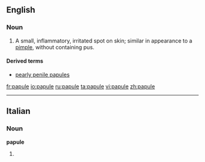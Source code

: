 ==English==

===Noun===
{{en-noun}}

# A small, inflammatory, irritated spot on skin; similar in appearance to a [[pimple]], without containing pus.

====Derived terms====
* [[pearly penile papules]]

[[fr:papule]]
[[io:papule]]
[[ru:papule]]
[[ta:papule]]
[[vi:papule]]
[[zh:papule]]

----
==Italian==

===Noun===
'''papule''' {{f}}

# {{plural of|[[papula]]|lang=Italian}}
{{rfc-auto}}